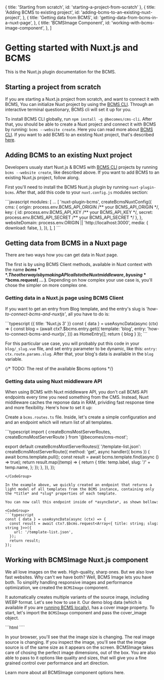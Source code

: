   { title: 'Starting from scratch', id: 'starting-a-project-from-scratch' },
  {
    title: 'Adding BCMS to existing project',
    id: 'adding-bcms-to-an-existing-nuxt-project',
  },
  {
    title: 'Getting data from BCMS',
    id: 'getting-data-from-bcms-in-a-nuxt-page',
  },
  {
    title: 'BCMSImage Component',
    id: 'working-with-bcms-image-component',
  },
]

# Getting started with Nuxt.js and BCMS

This is the Nuxt.js plugin documentation for the BCMS.

## Starting a project from scratch

If you are starting a Nuxt.js project from scratch, and want to connect it with BCMS, You can initialize Nuxt project by using the [BCMS CLI](/cli).
Through an interactive terminal questionary, BCMS cli will set it up for you.

To install BCMS CLI globally, run `npm install -g @becomes/cms-cli`. After that, you should be able to create a Nuxt project and connect it with BCMS by running: `bcms --website create`. Here you can read more about [BCMS CLI](/cli). If you want to add BCMS to an existing Nuxt project, that's described [here]().

## Adding BCMS to an existing Nuxt project

Developers usualy start Nuxt.js & BCMS with [BCMS CLI](/cli) projects by running `bcms --website create`, like described above. If you want to add BCMS to an existing Nuxt.js project, follow along.

First you'll need to install the BCMS Nuxt.js plugin by running `nuxt-plugin-bcms`. After that, add this code to your `nuxt.config.js` modules section:

<CodeGroup>
```javascript
modules: [
  ...
  [
    'nuxt-plugin-bcms',
    createBcmsNuxtConfig({
      cms: {
        origin: process.env.BCMS_API_ORIGIN /** your BCMS_API_ORIGIN */,
        key: {
          id:  process.env.BCMS_API_KEY /** your BCMS_API_KEY */,
          secret:  process.env.BCMS_API_SECRET /** your BCMS_API_SECRET */
        },
      },
      websiteDomain: process.env.ORIGIN || 'http://localhost:3000',
      media: {
        download: false,
      },
    }),
  ],
]
```
</CodeGroup>

## Getting data from BCMS in a Nuxt page

There are two ways how you can get data in Nuxt page.

The first is by using BCMS Client methods, available in Nuxt context with the name **$bcms**. The other way is by making API calls to the Nuxt middleware, by using **$bcms.request( ... )**. Depending on how complex your use case is, you'll chose the simpler on more complex one.

### Getting data in a Nuxt.js page using BCMS Client

If you want to get an entry from Blog template, and the entry's slug is _'how-to-connect-bcms-and-nuxtjs'_, all you have to do is:

<CodeGroup>
  ```typescript {{ title: 'Nuxt.js 3' }}
  const { data } = useAsyncData(async (ctx) => {
    const blog = (await ctx?.$bcms.entry.get({
      template: 'blog',
      entry: 'how-to-connect-bcms-and-nuxtjs',
    })) as HomeEntry[];
    return { blog }
  });
  ```
</CodeGroup>

For this particular use case, you will probably put this code in your `blog/_slug.vue` file, and set entry parameter to be dynamic, like this: `entry: ctx.route.params.slug`. After that, your blog's data is available in the `blog` variable.

{/* TODO: The rest of the available $bcms options */}

### Getting data using Nuxt middleware API

When using BCMS with Nuxt middleware API, you don't call BCMS API endpoints every time you need something from the CMS. Instead, Nuxt middleware caches the reponse data in RAM, prividing fast response time and more flexibility. Here's how to set it up:

Create a `bcms.routes.ts` file. Inside, let's create a simple configuration and and an endpoint which will return list of all templates.

<CodeGroup>
  ```typescript
import { createBcmsMostServerRoutes, createBcmsMostServerRoute } from '@becomes/cms-most';

export default createBcmsMostServerRoutes({
    '/template-list.json': createBcmsMostServerRoute({
      method: 'get',
      async handler({ bcms }) {
        await bcms.template.pull();
        const result = await bcms.template.find(async () => true);
        return result.map((temp) => {
          return {
            title: temp.label,
            slug: '/' + temp.name,
          };
        });
      },
    }),
});
````
</CodeGroup>

In the example above, we quickly created an endpoint that returns a light model of all templates from the BCMS instance, containing only the *title* and *slug* properties of each template.

You can now call this endpoint inside of *asyncData*, as shown bellow:

<CodeGroup>
```typescript
const { data } = useAsyncData(async (ctx) => {
  const result = await ctx?.$bcms.request<Array<{ title: string; slug: string }>>({
    url: '/template-list.json',
  });
  return result;
});
````

</CodeGroup>

## Working with BCMSImage Nuxt.js component

We all love images on the web. High-quality, sharp ones. But we also love fast websites. Why can't we have both? Well, BCMS Image lets you have both. To simplify handling responsive images and performance optimization, we created the `BCMSImage` component.

It automatically creates multiple variants of the source image, including WEBP format. Let's see how to use it. Our demo blog data (which is available if you are [running BCMS locally](/install/locally)), has a cover image property. To start, let's import the `BCMSImage` component and pass the cover_image object.

<CodeGroup>
```html
<template>
  <div v-if="blog">
    <div v-if="blog.meta.en && blog.meta.en.cover_image">
      <BCMSImage :media="blog.meta.en.cover_image" />
    </div>
  </div>
</template>
<script lang="ts">
  import BCMSImage from 'nuxt-plugin-bcms/components/image.vue';
  export default Vue.extend({
    components: {
      BCMSImage,
    },
  });
</script>
````
</CodeGroup>

In your browser, you'll see that the image size is changing. The real image source is changing. If you inspect the image, you'll see that the image source is of the same size as it appears on the screen. BCMSImage takes care of chosing the perfect image dimensions, out of the box.
You are also able to pass to it options like quality and sizes, that will give you a fine grained control over performance and art direction.

Learn more about all BCMSImage component options here.
